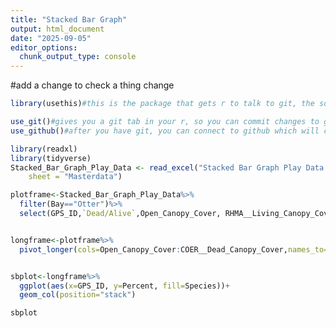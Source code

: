 ```yaml
---
title: "Stacked Bar Graph"
output: html_document
date: "2025-09-05"
editor_options: 
  chunk_output_type: console
---
```

#add a change to check a thing change

```r
library(usethis)#this is the package that gets r to talk to git, the software in your computer and github the online platform

use_git()#gives you a git tab in your r, so you can commit changes to git 
use_github()#after you have git, you can connect to github which will create a repository for the 

```


```r

library(readxl)
library(tidyverse)
Stacked_Bar_Graph_Play_Data <- read_excel("Stacked Bar Graph Play Data.xlsx", 
    sheet = "Masterdata")

plotframe<-Stacked_Bar_Graph_Play_Data%>%
  filter(Bay=="Otter")%>%
  select(GPS_ID,`Dead/Alive`,Open_Canopy_Cover, RHMA__Living_Canopy_Cover,RHMA__Dead_Canopy_Cover,LARA__Living_Canopy_Cover, LARA__Living_Canopy_Cover, AVGE__Living_Canopy_Cover, AVGE__Dead_Canopy_Cover,COER__Living_Canopy_Cover,COER__Dead_Canopy_Cover)


longframe<-plotframe%>%
  pivot_longer(cols=Open_Canopy_Cover:COER__Dead_Canopy_Cover,names_to="Species",values_to = "Percent")


sbplot<-longframe%>%
  ggplot(aes(x=GPS_ID, y=Percent, fill=Species))+
  geom_col(position="stack")

sbplot

```


